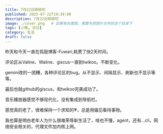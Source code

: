 ```yaml
---
title: 7月22日碎碎叨
published: 2025-07-22T19:39:00
description: 7月22日碎碎叨
image: ./cover.png   # 如果有封面图，需要先把图片也传到这个目录下
tags: [心情, 日记]
category: 生活
draft: false
---
```

 
 昨天和今天一直在捣鼓博客-Fuwari,耗费了快2天时间。

 评论区从Valine、Waline、giscus一直到twikoo。不断变化。

 gemini改的一团糟，各种评论区的bug。从不显示、间隔显示、刷新也不显示等等。

 最后也就github的giscus，和twikoo完美成功了。

 音乐播放器感觉不够现代化，没有集成到导航栏。


感觉真的老了，很难保持一个求知的💗，总是用偏见看待事物。

我也算是明白老年人为什么很难荣辱新生活了，啥也不懂，agent，还有…cli，网络安全相关的，代理文件加内核上网。